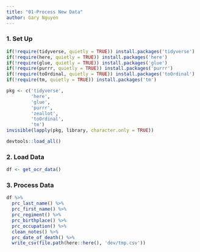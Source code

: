 ```yaml
---
title: "01-Process New Data"
author: Gary Nguyen
---
```


### 1. Set Up

```r
if(!require(tidyverse, quietly = TRUE)) install.packages('tidyverse')
if(!require(here, quietly = TRUE)) install.packages('here')
if(!require(glue, quietly = TRUE)) install.packages('glue')
if(!require(purrr, quietly = TRUE)) install.packages('purrr')
if(!require(toOrdinal, quietly = TRUE)) install.packages('toOrdinal')
if(!require(tm, quietly = TRUE)) install.packages('tm')

pkg <- c('tidyverse',
         'here',
         'glue',
         'purrr',
         'zeallot',
         'toOrdinal',
         'tm')
invisible(lapply(pkg, library, character.only = TRUE))

devtools::load_all()
```

### 2. Load Data

```r
df <- get_ocr_data()
```

### 3. Process Data

```r
df %>% 
  prc_last_name() %>% 
  prc_first_name() %>% 
  prc_regiment() %>% 
  prc_birthplace() %>% 
  prc_occupation() %>% 
  clean_notes() %>% 
  prc_date_of_death() %>% 
  write_csv(file.path(here::here(), 'dev/tmp.csv'))
```

